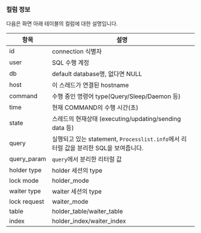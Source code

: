### 컬럼 정보

다음은 화면 아래 테이블의 컬럼에 대한 설명입니다.

| 항목 | 설명 |
| -- | -- |
| id | connection 식별자 |
| user | SQL 수행 계정 |
| db | default database명, 없다면 NULL |
| host | 이 스레드가 연결된 hostname |
| command | 수행 중인 명령어 type(Query/Sleep/Daemon 등) |
| time | 현재 COMMAND의 수행 시간(초) |
| state | 스레드의 현재상태 (executing/updating/sending data 등) |
| query | 실행되고 있는 statement, `Processlist.info`에서 리터럴 값을 분리한 SQL을 보여줍니다. |
| query_param | `query`에서 분리한 리터럴 값 |
| holder type | holder 세션의 type |
| lock mode | holder_mode |
| waiter type | waiter 세션의 type |
| lock request | waiter_mode |
| table | holder_table/waiter_table |
| index | holder_index/waiter_index |